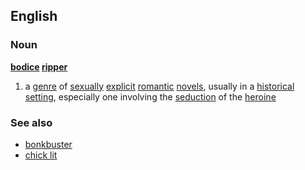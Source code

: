 ==English==
===Noun===
'''[[bodice]] [[ripper]]'''
{{wikipedia}}
# a [[genre]] of [[sexually]] [[explicit]] [[romantic]] [[novel]]s, usually in a [[historical]] [[setting]], especially one involving the [[seduction]] of the [[heroine]]
===See also===
*[[bonkbuster]]
*[[chick lit]]